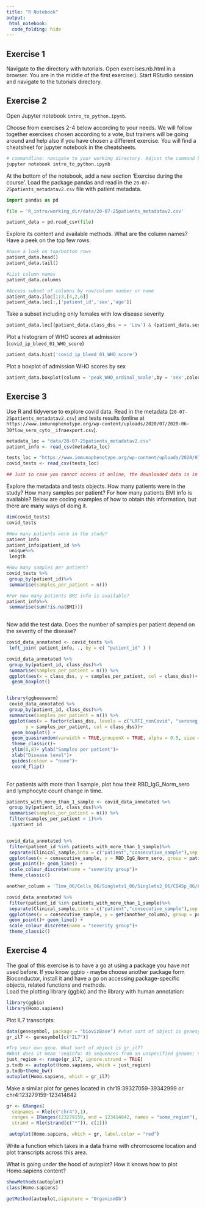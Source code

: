 ```yaml
---
title: "R Notebook"
output:
 html_notebook:
  code_folding: hide
---
```





## Exercise 1

Navigate to the directory with tutorials. Open exercises.nb.html in a browser. You are in the middle of the first exercise:).
Start RStudio session and navigate to the tutorials directory. 


## Exercise 2

Open Jupyter notebook `intro_to_python.ipynb`. 

Choose from exercises 2-4 below according to your needs. We will follow together exercises chosen according to a vote, but trainers will be going around and help also if you have chosen a different exercise.
You will find a cheatsheet for jupyter notebook in the cheatsheets. 

```bash
# commandline: navigate to your working directory. Adjust the command below to reflect the path to .ipynb file
jupyter notebook intro_to_python.ipynb 

```


At the bottom of the notebook, add a new section 'Exercise during the course'. 
Load the package pandas and read in the `20-07-25patients_metadatav2.csv` file with patient metadata. 

```python
import pandas as pd

file = 'R_intro/working_dir/data/20-07-25patients_metadatav2.csv'

patient_data = pd.read_csv(file)
```

Explore its content and available methods. What are the column names? Have a peek on the top few rows. 
```python
#have a look on top/bottom rows 
patient_data.head()
patient_data.tail()

#List column names
patient_data.columns

#Access subset of columns by row/column number or name
patient_data.iloc[1:3,[4,2,6]]
patient_data.loc[:,['patient_id','sex','age']]
```

Take a subset including only females with low disease severity
```python

patient_data.loc[(patient_data.class_dss = = 'Low') & (patient_data.sex = = 'F')]

```

Plot a histogram of WHO scores at admission (`covid_ip_bleed_01_WHO_score`)
```python
patient_data.hist('covid_ip_bleed_01_WHO_score')
```


Plot a boxplot of admission WHO scores by sex
```python
patient_data.boxplot(column = 'peak_WHO_ordinal_scale',by = 'sex',color = 'red')

```


## Exercise 3
Use R and tidyverse to explore covid data. 
Read in the metadata (`20-07-25patients_metadatav2.csv`) and tests results (online at `https://www.immunophenotype.org/wp-content/uploads/2020/07/2020-06-30flow_sero_cyto__ifnaexport.csv`).  

```r
metadata_loc = "data/20-07-25patients_metadatav2.csv"
patient_info <- read_csv(metadata_loc)

tests_loc = "https://www.immunophenotype.org/wp-content/uploads/2020/07/2020-06-30flow_sero_cyto__ifnaexport.csv" 
covid_tests <- read_csv(tests_loc) 

## Just in case you cannot access it online, the downloaded data is in tests_loc = 'R_intro/data/just_in_case/covid_just_in_case.csv.gz' (change tests_loc to this value)
```



Explore the metadata and tests objects. How many patients were in the study? How many samples per patient? For how many patients BMI info is available? 
Below are coding examples of how to obtain this information, but there are many ways of doing it.
```r

dim(covid_tests)
covid_tests

#How many patients were in the study?
patient_info
patient_info$patient_id %>%
 unique%>%
 length  

#How many samples per patient? 
covid_tests %>%
 group_by(patient_id)%>%
 summarise(samples_per_patient = n())

#For how many patients BMI info is available?  
patient_info%>%
 summarise(sum(!is.na(BMI)))
 


```

Now add the test data. 
Does the number of samples per patient depend on the severity of the disease?

```r
covid_data_annotated <- covid_tests %>%
 left_join( patient_info, ., by = c( "patient_id" ) )

covid_data_annotated %>%
 group_by(patient_id, class_dss)%>%
 summarise(samples_per_patient = n()) %>%
 ggplot(aes(x = class_dss, y = samples_per_patient, col = class_dss))+
  geom_boxplot() 


library(ggbeeswarm)
 covid_data_annotated %>%
 group_by(patient_id, class_dss)%>%
 summarise(samples_per_patient = n()) %>%
 ggplot(aes(x = factor(class_dss, levels = c("LRTI_nonCovid", "seroneg_control","seropos_control" ,"Low", "Moderate","Severe")),
       y = samples_per_patient, col = class_dss))+
  geom_boxplot() +
  geom_quasirandom(varwidth = TRUE,grouponX = TRUE, alpha = 0.5, size = 3)+
  theme_classic()+
  ylim(0,8)+ ylab("Samples per patient")+
  xlab("Disease level")+
  guides(colour = "none")+
  coord_flip()
 
```

For patients with more than 1 sample, plot how their RBD_IgG_Norm_sero and lymphocyte count change in time.
```r

patients_with_more_than_1_sample <- covid_data_annotated %>%
 group_by(patient_id, class_dss)%>%
 summarise(samples_per_patient = n()) %>%
 filter(samples_per_patient > 1)%>%
 .$patient_id


covid_data_annotated %>%
 filter(patient_id %in% patients_with_more_than_1_sample)%>%
 separate(Clinical_sample,into = c("patient","consecutive_sample"),sep = "n")%>%
 ggplot(aes(x = consecutive_sample, y = RBD_IgG_Norm_sero, group = patient_id, col = class_dss))+
 geom_point()+ geom_line() +
 scale_colour_discrete(name = "severity group")+
 theme_classic() 

another_column = 'Time_06/Cells_06/Singlets1_06/Singlets2_06/CD45p_06/Lymphocytes_06 | Count_back'

covid_data_annotated %>%
 filter(patient_id %in% patients_with_more_than_1_sample)%>%
 separate(Clinical_sample,into = c("patient","consecutive_sample"),sep = "n")%>%
 ggplot(aes(x = consecutive_sample, y = get(another_column), group = patient_id, col = class_dss))+
 geom_point()+ geom_line() +
 scale_colour_discrete(name = "severity group")+
 theme_classic() 

```



## Exercise 4

The goal of this exercise is to have a go at using a package you have not used before. If you know ggbio - maybe choose another package form Bioconductor, install it and have a go on accessing package-specific objects, related functions and methods.  
Load the plotting library (ggbio) and the library with human annotation:
```r
library(ggbio) 
library(Homo.sapiens) 
```

Plot IL7 transcripts:
```r
data(genesymbol, package = "biovizBase") #what sort of object is genesymbol?
gr_il7 <- genesymbol[c("IL7")]    

#Try your own gene. What sort of object is gr_il7?
#What does it mean 'seqinfo: 45 sequences from an unspecified genome; no seqlengths'? Have a look on slots in gr_il7
just_region <- range(gr_il7, ignore.strand = TRUE)
p.txdb <- autoplot(Homo.sapiens, which = just_region) 
p.txdb+theme_bw()
autoplot(Homo.sapiens, which = gr_il7) 
```


Make a similar plot for genes located in chr19:39327059-39342999 or chr4:123279159-123414842
```r
gr <- GRanges(
  seqnames = Rle(c("chr4"),1),
  ranges = IRanges(123279159, end = 123414842, names = "some_region"),
  strand = Rle(strand(c("*")), c(1)))

 autoplot(Homo.sapiens, which = gr, label.color = "red")
```

Write a function which takes in a data frame with chromosome location and plot transcripts across this area.


What is going under the hood of autoplot? How it knows how to plot Homo.sapiens content?

```r
showMethods(autoplot)
class(Homo.sapiens)

getMethod(autoplot,signature = "OrganismDb")
```



